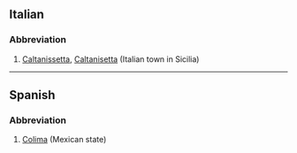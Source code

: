 ==Italian==
===Abbreviation===
# [[Caltanissetta]], [[Caltanisetta]] (Italian town in Sicilia)

----
==Spanish==
===Abbreviation===
#[[Colima]] (Mexican state)